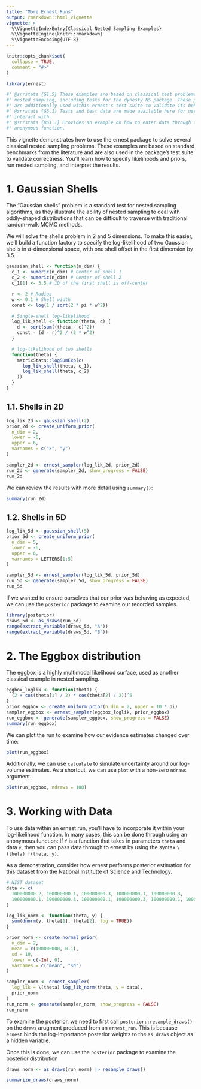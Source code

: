 ```yaml
---
title: "More Ernest Runs"
output: rmarkdown::html_vignette
vignette: >
  %\VignetteIndexEntry{Classical Nested Sampling Examples}
  %\VignetteEngine{knitr::rmarkdown}
  %\VignetteEncoding{UTF-8}
---
```


```r
knitr::opts_chunk$set(
  collapse = TRUE,
  comment = "#>"
)
```

```r
library(ernest)
```

```r
#' @srrstats {G1.5} These examples are based on classical test problems for
#' nested sampling, including tests for the dynesty NS package. These problems
#' are additionally used within ernest's test suite to validate its behaviour.
#' @srrstats {G5.1} Tests and test data are made available here for users to
#' interact with.
#' @srrstats {BS1.1} Provides an example on how to enter data through an
#' anonymous function.
```

This vignette demonstrates how to use the ernest package to solve several classical nested sampling problems. These examples are based on standard benchmarks from the literature and are also used in the package's test suite to validate correctness. You'll learn how to specify likelihoods and priors, run nested sampling, and interpret the results.

# 1. Gaussian Shells
The "Gaussian shells" problem is a standard test for nested sampling algorithms, as they illustrate the ability of nested sampling to deal with oddly-shaped distributions that can be difficult to traverse with traditional random-walk MCMC methods.

We will solve the shells problem in 2 and 5 dimensions. To make this easier, we'll build a function factory to specify the log-likelihood of two Gaussian shells in $d$-dimensional space, with one shell offset in the first dimension by 3.5.

```r
gaussian_shell <- function(n_dim) {
  c_1 <- numeric(n_dim) # Center of shell 1
  c_2 <- numeric(n_dim) # Center of shell 2
  c_1[1] <- 3.5 # 1D of the first shell is off-center

  r <- 2 # Radius
  w <- 0.1 # Shell width
  const <- log(1 / sqrt(2 * pi * w^2))

  # Single-shell log-likelihood
  log_lik_shell <- function(theta, c) {
    d <- sqrt(sum((theta - c)^2))
    const - (d - r)^2 / (2 * w^2)
  }

  # log-likelihood of two shells
  function(theta) {
    matrixStats::logSumExp(c(
      log_lik_shell(theta, c_1),
      log_lik_shell(theta, c_2)
    ))
  }
}
```

## 1.1. Shells in 2D

```r
log_lik_2d <- gaussian_shell(2)
prior_2d <- create_uniform_prior(
  n_dim = 2,
  lower = -6,
  upper = 6,
  varnames = c("x", "y")
)

sampler_2d <- ernest_sampler(log_lik_2d, prior_2d)
run_2d <- generate(sampler_2d, show_progress = FALSE)
run_2d
```

We can review the results with more detail using `summary()`:

```r
summary(run_2d)
```

## 1.2. Shells in 5D

```r
log_lik_5d <- gaussian_shell(5)
prior_5d <- create_uniform_prior(
  n_dim = 5,
  lower = -6,
  upper = 6,
  varnames = LETTERS[1:5]
)

sampler_5d <- ernest_sampler(log_lik_5d, prior_5d)
run_5d <- generate(sampler_5d, show_progress = FALSE)
run_5d
```

If we wanted to ensure ourselves that our prior was behaving as expected, we can use the `posterior` package to examine our recorded samples.

```r
library(posterior)
draws_5d <- as_draws(run_5d)
range(extract_variable(draws_5d, "A"))
range(extract_variable(draws_5d, "B"))
```

# 2. The Eggbox distribution
The eggbox is a highly multimodal likelihood surface, used as another classical example in nested sampling.

```r
eggbox_loglik <- function(theta) {
  (2 + cos(theta[1] / 2) * cos(theta[2] / 2))^5
}
prior_eggbox <- create_uniform_prior(n_dim = 2, upper = 10 * pi)
sampler_eggbox <- ernest_sampler(eggbox_loglik, prior_eggbox)
run_eggbox <- generate(sampler_eggbox, show_progress = FALSE)
summary(run_eggbox)
```

We can plot the run to examine how our evidence estimates changed over time:

```r
plot(run_eggbox)
```

Additionally, we can use `calculate` to simulate uncertainty around our log-volume estimates. As a shortcut, we can use `plot` with a non-zero `ndraws` argument.

```r
plot(run_eggbox, ndraws = 100)
```

# 3. Working with Data

To use data within an ernest run, you'll have to incorporate it within your log-likelihood function. In many cases, this can be done through using an anonymous function: If `f` is a function that takes in parameters `theta` and data `y`, then you can pass data through to ernest by using the syntax `\(theta) f(theta, y)`.

As a demonstration, consider how ernest performs posterior estimation for [this](https://www.itl.nist.gov/div898/strd/mcmc/mcmc01.html) dataset from the National Institutte of Science and Technology.

```r
# NIST dataset
data <- c(
  100000000.2, 100000000.1, 100000000.3, 100000000.1, 100000000.3,
  100000000.1, 100000000.3, 100000000.1, 100000000.3, 100000000.1, 100000000.3
)

log_lik_norm <- function(theta, y) {
  sum(dnorm(y, theta[1], theta[2], log = TRUE))
}

prior_norm <- create_normal_prior(
  n_dim = 2,
  mean = c(100000000, 0.1),
  sd = 10,
  lower = c(-Inf, 0),
  varnames = c("mean", "sd")
)

sampler_norm <- ernest_sampler(
  log_lik = \(theta) log_lik_norm(theta, y = data),
  prior_norm
)
run_norm <- generate(sampler_norm, show_progress = FALSE)
run_norm
```

To examine the posterior, we need to first call `posterior::resample_draws()` on the `draws` arugment produced from an `ernest_run`. This is because `ernest` binds the log-importance posterior weights to the `as_draws` object as a hidden variable.

Once this is done, we can use the `posterior` package to examine the posterior distribution

```r
draws_norm <- as_draws(run_norm) |> resample_draws()

summarize_draws(draws_norm)
```
